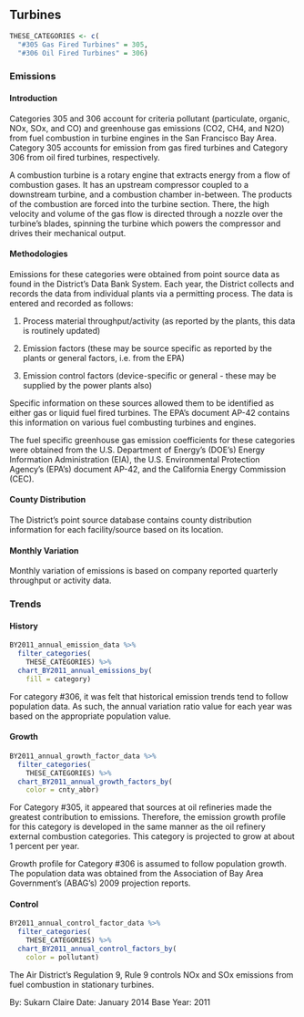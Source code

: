 ## Turbines

```r
THESE_CATEGORIES <- c(
  "#305 Gas Fired Turbines" = 305,
  "#306 Oil Fired Turbines" = 306)
```

### Emissions

#### Introduction {-}

Categories 305 and 306 account for criteria pollutant (particulate, organic, NOx, SOx, and CO) and greenhouse gas emissions (CO2, CH4, and N2O) from fuel combustion in turbine engines in the San Francisco Bay Area. Category 305 accounts for emission from gas fired turbines and Category 306 from oil fired turbines, respectively.

A combustion turbine is a rotary engine that extracts energy from a flow of combustion gases. It has an upstream compressor coupled to a downstream turbine, and a combustion chamber in-between. The products of the combustion are forced into the turbine section. There, the high velocity and volume of the gas flow is directed through a nozzle over the turbine's blades, spinning the turbine which powers the compressor and drives their mechanical output.

#### Methodologies {-}

Emissions for these categories were obtained from point source data as found in the District's Data Bank System. Each year, the District collects and records the data from individual plants via a permitting process. The data is entered and recorded as follows:

1. Process material throughput/activity (as reported by the plants, this data is routinely updated)

2. Emission factors (these may be source specific as reported by the plants or general factors, i.e. from the EPA)

3. Emission control factors (device-specific or general - these may be supplied by the power plants also)

Specific information on these sources allowed them to be identified as either gas or liquid fuel fired turbines. The EPA's document AP-42 contains this information on various fuel combusting turbines and engines.

The fuel specific greenhouse gas emission coefficients for these categories were obtained from the U.S. Department of Energy’s (DOE’s) Energy Information Administration (EIA), the U.S. Environmental Protection Agency’s (EPA’s) document AP-42, and the California Energy Commission (CEC).

#### County Distribution {-}

The District’s point source database contains county distribution information for each facility/source based on its location.

#### Monthly Variation {-}

Monthly variation of emissions is based on company reported quarterly throughput or activity data.

### Trends

#### History {-}

```r
BY2011_annual_emission_data %>%
  filter_categories(
    THESE_CATEGORIES) %>%
  chart_BY2011_annual_emissions_by(
    fill = category) 
```

For category #306, it was felt that historical emission trends tend to follow population data. As such, the annual variation ratio value for each year was based on the appropriate population value.

#### Growth {-}

```r
BY2011_annual_growth_factor_data %>%
  filter_categories(
    THESE_CATEGORIES) %>%
  chart_BY2011_annual_growth_factors_by(
    color = cnty_abbr) 
```

For Category #305, it appeared that sources at oil refineries made the greatest contribution to emissions. Therefore, the emission growth profile for this category is developed in the same manner as the oil refinery external combustion categories. This category is projected to grow at about 1 percent per year.

Growth profile for Category #306 is assumed to follow population growth. The population data was obtained from the Association of Bay Area Government's (ABAG’s) 2009 projection reports.

#### Control {-}

```r
BY2011_annual_control_factor_data %>%
  filter_categories(
    THESE_CATEGORIES) %>%
  chart_BY2011_annual_control_factors_by(
    color = pollutant) 
```

The Air District’s Regulation 9, Rule 9 controls NOx and SOx emissions from fuel combustion in stationary turbines.

By: Sukarn Claire 
Date: January 2014 
Base Year: 2011
